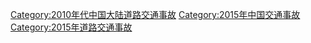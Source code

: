 [[Category:2010年代中国大陆道路交通事故|Category:2010年代中国大陆道路交通事故]]
[[Category:2015年中国交通事故|Category:2015年中国交通事故]]
[[Category:2015年道路交通事故|Category:2015年道路交通事故]]